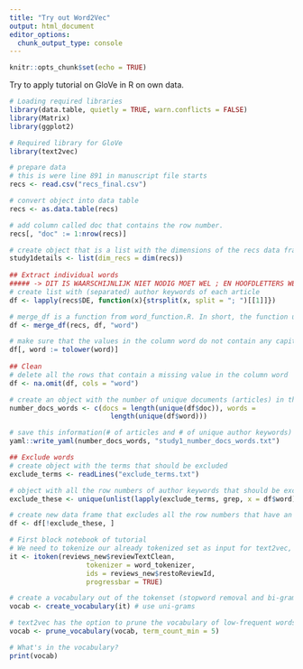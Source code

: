 ```yaml
---
title: "Try out Word2Vec"
output: html_document
editor_options: 
  chunk_output_type: console
---
```


```r
knitr::opts_chunk$set(echo = TRUE)
```
Try to apply tutorial on GloVe in R on own data. 

```r
# Loading required libraries
library(data.table, quietly = TRUE, warn.conflicts = FALSE)
library(Matrix)
library(ggplot2)

# Required library for GloVe
library(text2vec)

# prepare data 
# this is were line 891 in manuscript file starts
recs <- read.csv("recs_final.csv")

# convert object into data table
recs <- as.data.table(recs)

# add column called doc that contains the row number.
recs[, "doc" := 1:nrow(recs)]

# create object that is a list with the dimensions of the recs data frame
study1details <- list(dim_recs = dim(recs))
  
## Extract individual words
##### -> DIT IS WAARSCHIJNLIJK NIET NODIG MOET WEL ; EN HOOFDLETTERS WEGHALEN MAAR NIET WORD PER ROW.
# create list with (separated) author keywords of each article
df <- lapply(recs$DE, function(x){strsplit(x, split = "; ")[[1]]})

# merge_df is a function from word_function.R. In short, the function unlist() is applied to the list object that has been put into the function (in this case df) and adds the output/result of this to the new column. 
df <- merge_df(recs, df, "word")

# make sure that the values in the column word do not contain any capitals.   
df[, word := tolower(word)]
  
## Clean
# delete all the rows that contain a missing value in the column word
df <- na.omit(df, cols = "word")

# create an object with the number of unique documents (articles) in the data frame (df) and the number of unique (author key-) words in the data frame. 
number_docs_words <- c(docs = length(unique(df$doc)), words = 
                         length(unique(df$word)))

# save this information(# of articles and # of unique author keywords) in a yaml file 
yaml::write_yaml(number_docs_words, "study1_number_docs_words.txt")

## Exclude words
# create object with the terms that should be excluded  
exclude_terms <- readLines("exclude_terms.txt")

# object with all the row numbers of author keywords that should be excluded from the data frame 
exclude_these <- unique(unlist(lapply(exclude_terms, grep, x = df$word)))

# create new data frame that excludes all the row numbers that have an author keyword that should be excluded 
df <- df[!exclude_these, ]
```



```r
# First block notebook of tutorial 
# We need to tokenize our already tokenized set as input for text2vec, re-use cleaned text in reviews_new
it <- itoken(reviews_new$reviewTextClean, 
                   tokenizer = word_tokenizer,
                   ids = reviews_new$restoReviewId,
                   progressbar = TRUE)

# create a vocabulary out of the tokenset (stopword removal and bi-grams are optional)
vocab <- create_vocabulary(it) # use uni-grams

# text2vec has the option to prune the vocabulary of low-frequent words
vocab <- prune_vocabulary(vocab, term_count_min = 5)

# What's in the vocabulary?
print(vocab)


```



